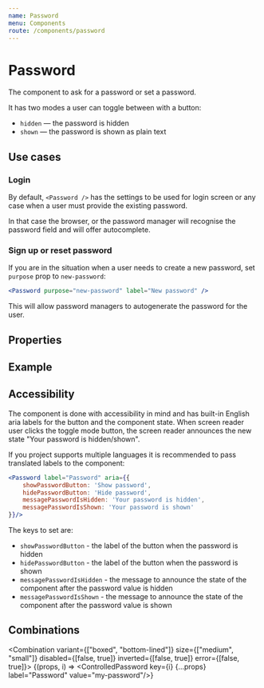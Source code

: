 ```yaml
---
name: Password
menu: Components
route: /components/password
---
```



# Password

The component to ask for a password or set a password.

It has two modes a user can toggle between with a button:
* `hidden` — the password is hidden
* `shown` — the password is shown as plain text


## Use cases

### Login

By default, `<Password />` has the settings to be used for login screen or any case when a user
must provide the existing password.

In that case the browser, or the password manager will recognise the password field and will offer autocomplete.


### Sign up or reset password

If you are in the situation when a user needs to create a new password, set `purpose` prop to `new-password`:

```jsx
<Password purpose="new-password" label="New password" />
```

This will allow password managers to autogenerate the password for the user.


## Properties

<PasswordPropsTable />


## Example

<Playground>
    <ControlledPassword label="Password" />
    <ControlledPassword label="Password" purpose='new-password' />
</Playground>


## Accessibility

The component is done with accessibility in mind and has built-in English aria labels for the button and the component state.
When screen reader user clicks the toggle mode button, the screen reader announces the new state "Your password is hidden/shown".

If you project supports multiple languages it is recommended to pass translated labels to the component:

```jsx
<Password label="Password" aria={{
    showPasswordButton: 'Show password',
    hidePasswordButton: 'Hide password',
    messagePasswordIsHidden: 'Your password is hidden',
    messagePasswordIsShown: 'Your password is shown'
}}/>
```

The keys to set are:
* `showPasswordButton` - the label of the button when the password is hidden
* `hidePasswordButton` - the label of the button when the password is shown
* `messagePasswordIsHidden` - the message to announce the state of the component after the password value is hidden
* `messagePasswordIsShown` - the message to announce the state of the component after the password value is shown


## Combinations

<Combination variant={["boxed", "bottom-lined"]} size={["medium", "small"]} disabled={[false, true]} inverted={[false, true]} error={[false, true]}>
    {(props, i) => <ControlledPassword key={i} {...props} label="Password" value="my-password"/>}
</Combination>

